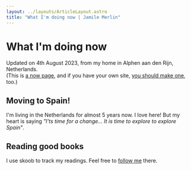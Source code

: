 ```yaml
---
layout: ../layouts/ArticleLayout.astro
title: "What I'm doing now | Jamile Merlin"
---
```


# What I'm doing now

Updated on 4th August 2023, from my home in Alphen aan den Rijn, Netherlands.  
(This is <a href="https://nownownow.com/about">a now page</a>, and if you have your own site, <a href="https://nownownow.com/about">you should make one</a>, too.)

## Moving to Spain!
I'm living in the Netherlands for almost 5 years now. I love here!
But my heart is saying _"I'ts time for a change... It is time to explore to explore Spain"_.

## Reading good books
I use skoob to track my readings. Feel free to <a href="https://www.skoob.com.br/share/user/JamiMerlin">follow me</a> there.
